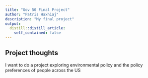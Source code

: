 ```yaml
---
title: "Gov 50 Final Project"
author: "Patris Haxhiaj"
description: "My final project"
output:
  distill::distill_article:
    self_contained: false
---
```




## Project thoughts

I want to do a project exploring environmental policy and the policy preferences of people across the US